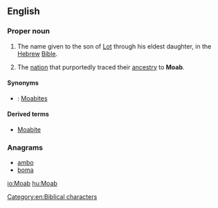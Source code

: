 ==English==
{{wikipedia}}

===Proper noun===
{{en-proper noun}}

# {{biblical}} The name given to the son of [[Lot]] through his eldest daughter, in the [[Hebrew]] [[Bible]].
# The [[nation]] that purportedly traced their [[ancestry]] to '''Moab'''.

====Synonyms====
* {{italbrac|nation descended from Moab}}: [[Moabite]]s

====Derived terms====
* [[Moabite]]

===Anagrams===
* [[ambo#English|ambo]]
* [[boma#English|boma]]

[[Category:en:Biblical characters]]

[[io:Moab]]
[[hu:Moab]]
